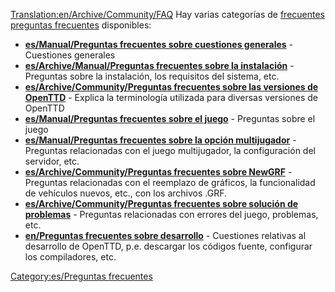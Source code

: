 [[Translation:en/Archive/Community/FAQ]]
{{es/Manual/Tabla de contenido}}
Hay varias categorías de [https://www.wikipedia.org/wiki/es:Preguntas frecuentes preguntas frecuentes] disponibles:

*'''[[es/Manual/Preguntas frecuentes sobre cuestiones generales]]''' - Cuestiones generales
*'''[[es/Archive/Manual/Preguntas frecuentes sobre la instalación]]''' - Preguntas sobre la instalación, los requisitos del sistema, etc.
*'''[[es/Archive/Community/Preguntas frecuentes sobre las versiones de OpenTTD]]''' - Explica la terminología utilizada para diversas versiones de OpenTTD
*'''[[es/Manual/Preguntas frecuentes sobre el juego]]''' - Preguntas sobre el juego
*'''[[es/Manual/Preguntas frecuentes sobre la opción multijugador]]''' - Preguntas relacionadas con el juego multijugador, la configuración del servidor, etc.
*'''[[es/Archive/Community/Preguntas frecuentes sobre NewGRF]]''' - Preguntas relacionadas con el reemplazo de gráficos, la funcionalidad de vehículos nuevos, etc., con los archivos .GRF.
*'''[[es/Archive/Community/Preguntas frecuentes sobre solución de problemas]]''' - Preguntas relacionadas con errores del juego, problemas, etc.
*'''[[en/Preguntas frecuentes sobre desarrollo]]''' - Cuestiones relativas al desarrollo de OpenTTD, p.e. descargar los códigos fuente, configurar los compiladores, etc.

[[Category:es/Preguntas frecuentes]]